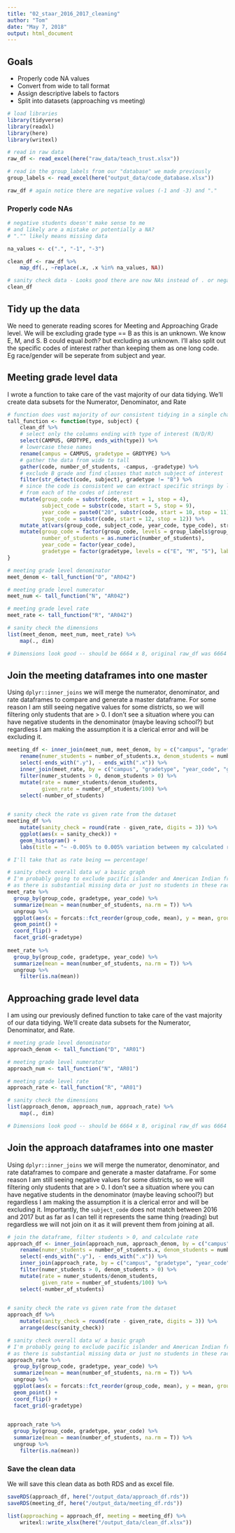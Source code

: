 ```yaml
---
title: "02_staar_2016_2017_cleaning"
author: "Tom"
date: "May 7, 2018"
output: html_document
---
```



## Goals

* Properly code NA values
* Convert from wide to tall format
* Assign descriptive labels to factors
* Split into datasets (approaching vs meeting)

```r
# load libraries
library(tidyverse)
library(readxl)
library(here)
library(writexl)
```

```r
# read in raw data
raw_df <- read_excel(here("raw_data/teach_trust.xlsx"))

# read in the group_labels from our "database" we made previously
group_labels <- read_excel(here("output_data/code_database.xlsx"))

raw_df # again notice there are negative values (-1 and -3) and "."
```


### Properly code NAs

```r
# negative students doesn't make sense to me
# and likely are a mistake or potentially a NA?
# "."" likely means missing data 

na_values <- c(".", "-1", "-3")

clean_df <- raw_df %>% 
    map_df(., ~replace(.x, .x %in% na_values, NA))

# sanity check data - Looks good there are now NAs instead of . or negative numbers
clean_df
```
## Tidy up the data

We need to generate reading scores for Meeting and Approaching Grade level. We will be excluding grade type == B as this is an unknown. We know E, M, and S. B could equal *both?* but excluding as unknown. I'll also split out the specific codes of interest rather than keeping them as one long code. Eg race/gender will be seperate from subject and year.

## Meeting grade level data

I wrote a function to take care of the vast majority of our data tidying. We'll create data subsets for the Numerator, Denominator, and Rate 

```r

# function does vast majority of our consistent tidying in a single chain
tall_function <- function(type, subject) {
    clean_df %>% 
    # select only the columns ending with type of interest (N/D/R)
    select(CAMPUS, GRDTYPE, ends_with(type)) %>%
    # lowercase these names
    rename(campus = CAMPUS, gradetype = GRDTYPE) %>%
    # gather the data from wide to tall
    gather(code, number_of_students, -campus, -gradetype) %>% 
    # exclude B grade and find classes that match subject of interest
    filter(str_detect(code, subject), gradetype != "B") %>%
    # since the code is consistent we can extract specific strings by location
    # from each of the codes of interest
    mutate(group_code = substr(code, start = 1, stop = 4),   
           subject_code = substr(code, start = 5, stop = 9), 
           year_code = paste0("20", substr(code, start = 10, stop = 11)), 
           type_code = substr(code, start = 12, stop = 12)) %>%
    mutate_at(vars(group_code, subject_code, year_code, type_code), str_trim) %>% 
    mutate(group_code = factor(group_code, levels = group_labels$group_code, labels = group_labels$group_labels),
           number_of_students = as.numeric(number_of_students),
           year_code = factor(year_code),
           gradetype = factor(gradetype, levels = c("E", "M", "S"), labels = c("Elementary", "Middle-school", "Secondary")))
}

# meeting grade level denominator
meet_denom <- tall_function("D", "AR042") 

# meeting grade level numerator
meet_num <- tall_function("N", "AR042") 

# meeting grade level rate
meet_rate <- tall_function("R", "AR042")

# sanity check the dimensions
list(meet_denom, meet_num, meet_rate) %>% 
    map(., dim)

# Dimensions look good -- should be 6664 x 8, original raw_df was 6664
```

## Join the meeting dataframes into one master

Using `dplyr::inner_joins` we will merge the numerator, denominator, and rate dataframes to compare and generate a master dataframe. For some reason I am still seeing negative values for some districts, so we will filtering only students that are > 0. I don't see a situation where you can have negative students in the denominator (maybe leaving school?) but regardless I am making the assumption it is a clerical error and will be excluding it.

```r

meeting_df <- inner_join(meet_num, meet_denom, by = c("campus", "gradetype", "year_code", "group_code", "subject_code")) %>% 
    rename(numer_students = number_of_students.x, denom_students = number_of_students.y) %>% 
    select(-ends_with(".y"), - ends_with(".x")) %>% 
    inner_join(meet_rate, by = c("campus", "gradetype", "year_code", "group_code", "subject_code")) %>% 
    filter(numer_students > 0, denom_students > 0) %>% 
    mutate(rate = numer_students/denom_students,
           given_rate = number_of_students/100) %>% 
    select(-number_of_students)

 
# sanity check the rate vs given rate from the dataset
meeting_df %>% 
    mutate(sanity_check = round(rate - given_rate, digits = 3)) %>%
    ggplot(aes(x = sanity_check)) +
    geom_histogram() +
    labs(title = "~ -0.005% to 0.005% variation between my calculated rate and the actual rate")

# I'll take that as rate being == percentage!

```

```r
# sanity check overall data w/ a basic graph
# I'm probably going to exclude pacific islander and American Indian from the final graph  
# as there is substantial missing data or just no students in these racial categories
meet_rate %>% 
  group_by(group_code, gradetype, year_code) %>% 
  summarize(mean = mean(number_of_students, na.rm = T)) %>% 
  ungroup %>% 
  ggplot(aes(x = forcats::fct_reorder(group_code, mean), y = mean, group = group_code, color = year_code)) +
  geom_point() +
  coord_flip() +
  facet_grid(~gradetype)
 
meet_rate %>% 
  group_by(group_code, gradetype, year_code) %>% 
  summarize(mean = mean(number_of_students, na.rm = T)) %>% 
  ungroup %>% 
    filter(is.na(mean))
```

## Approaching grade level data

I am using our previously defined function to take care of the vast majority of our data tidying. We'll create data subsets for the Numerator, Denominator, and Rate. 

```r

# meeting grade level denominator
approach_denom <- tall_function("D", "AR01") 

# meeting grade level numerator
approach_num <- tall_function("N", "AR01") 

# meeting grade level rate
approach_rate <- tall_function("R", "AR01")

# sanity check the dimensions
list(approach_denom, approach_num, approach_rate) %>% 
    map(., dim)

# Dimensions look good -- should be 6664 x 8, original raw_df was 6664
```

## Join the approach dataframes into one master

Using `dplyr::inner_joins` we will merge the numerator, denominator, and rate dataframes to compare and generate a master dataframe. For some reason I am still seeing negative values for some districts, so we will filtering only students that are > 0. I don't see a situation where you can have negative students in the denominator (maybe leaving school?) but regardless I am making the assumption it is a clerical error and will be excluding it. Importantly, the `subject_code` does not match between 2016 and 2017 but as far as I can tell it represents the same thing (reading) but regardless we will not join on it as it will prevent them from joining at all.

```r
# join the dataframe, filter students > 0, and calculate rate
approach_df <- inner_join(approach_num, approach_denom, by = c("campus", "gradetype", "year_code", "group_code")) %>% 
    rename(numer_students = number_of_students.x, denom_students = number_of_students.y) %>% 
    select(-ends_with(".y"), - ends_with(".x")) %>% 
    inner_join(approach_rate, by = c("campus", "gradetype", "year_code", "group_code")) %>% 
    filter(numer_students > 0, denom_students > 0) %>% 
    mutate(rate = numer_students/denom_students,
           given_rate = number_of_students/100) %>% 
    select(-number_of_students)

 
# sanity check the rate vs given rate from the dataset
approach_df %>% 
    mutate(sanity_check = round(rate - given_rate, digits = 3)) %>%
    arrange(desc(sanity_check))

```

```r
# sanity check overall data w/ a basic graph
# I'm probably going to exclude pacific islander and American Indian from the final graph  
# as there is substantial missing data or just no students in these racial categories
approach_rate %>% 
  group_by(group_code, gradetype, year_code) %>% 
  summarize(mean = mean(number_of_students, na.rm = T)) %>% 
  ungroup %>% 
  ggplot(aes(x = forcats::fct_reorder(group_code, mean), y = mean, group = group_code, color = year_code)) +
  geom_point() +
  coord_flip() +
  facet_grid(~gradetype)
 

approach_rate %>% 
  group_by(group_code, gradetype, year_code) %>% 
  summarize(mean = mean(number_of_students, na.rm = T)) %>% 
  ungroup %>% 
    filter(is.na(mean))
```

### Save the clean data

We will save this clean data as both RDS and as excel file.

```r
saveRDS(approach_df, here("/output_data/approach_df.rds"))
saveRDS(meeting_df, here("/output_data/meeting_df.rds"))

list(approaching = approach_df, meeting = meeting_df) %>% 
    writexl::write_xlsx(here("/output_data/clean_df.xlsx"))
```

